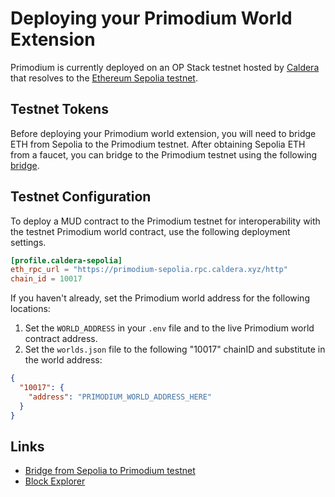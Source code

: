 # Deploying your Primodium World Extension

Primodium is currently deployed on an OP Stack testnet hosted by [Caldera](https://www.caldera.xyz) that resolves to the [Ethereum Sepolia testnet](https://sepolia.dev/).

## Testnet Tokens

Before deploying your Primodium world extension, you will need to bridge ETH from Sepolia to the Primodium testnet. After obtaining Sepolia ETH from a faucet, you can bridge to the Primodium testnet using the following [bridge](https://primodium-sepolia.calderabridge.xyz/).

## Testnet Configuration

To deploy a MUD contract to the Primodium testnet for interoperability with the testnet Primodium world contract, use the following deployment settings.

```toml
[profile.caldera-sepolia]
eth_rpc_url = "https://primodium-sepolia.rpc.caldera.xyz/http"
chain_id = 10017
```

If you haven't already, set the Primodium world address for the following locations:
1. Set the `WORLD_ADDRESS` in your `.env` file and to the live Primodium world contract address.
1. Set the `worlds.json` file to the following "10017" chainID and substitute in the world address:
```json copy
{
  "10017": {
    "address": "PRIMODIUM_WORLD_ADDRESS_HERE"
  }
}
```

## Links

- [Bridge from Sepolia to Primodium testnet](https://primodium-sepolia.calderabridge.xyz/)
- [Block Explorer](https://primodium-sepolia.explorer.caldera.xyz/)
